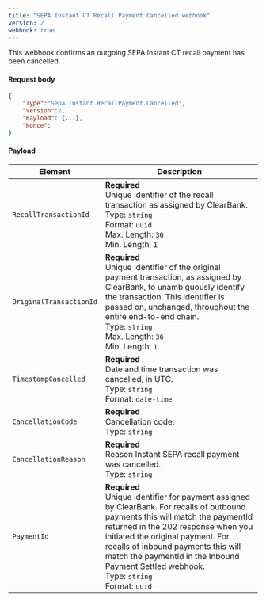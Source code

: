 ```yaml
---
title: "SEPA Instant CT Recall Payment Cancelled webhook"
version: 2
webhook: true
---
```


This webhook confirms an outgoing SEPA Instant CT recall payment has been cancelled.

#### Request body

```json
{
    "Type":"Sepa.Instant.RecallPayment.Cancelled",
    "Version":2,
    "Payload": {...},
    "Nonce":
}
```

#### Payload
| Element                 | Description                                                                                                                                                                                                                                                                                                                                              |
| ----------------------- | -------------------------------------------------------------------------------------------------------------------------------------------------------------------------------------------------------------------------------------------------------------------------------------------------------------------------------------------------------- |
| `RecallTransactionId`   | **Required**<br />Unique identifier of the recall transaction as assigned by ClearBank.<br/>Type: `string`<br/>Format: `uuid`<br/>Max. Length: `36`<br/>Min. Length: `1`                                                                                                                                                                                 |
| `OriginalTransactionId` | **Required**<br />Unique identifier of the original payment transaction, as assigned by ClearBank, to unambiguously identify the transaction. This identifier is passed on, unchanged, throughout the entire end-to-end chain.<br/>Type: `string`<br/>Max. Length: `36`<br/>Min. Length: `1`                                                             |
| `TimestampCancelled`    | **Required**<br />Date and time transaction was cancelled, in UTC.<br/>Type: `string`<br/>Format: `date-time`                                                                                                                                                                                                                                            |
| `CancellationCode`      | **Required**<br />Cancellation code.<br/>Type: `string`                                                                                                                                                                                                                                                                                                  |
| `CancellationReason`    | **Required**<br />Reason Instant SEPA recall payment was cancelled.<br/>Type: `string`                                                                                                                                                                                                                                                                   |
| `PaymentId`             | **Required**<br />Unique identifier for payment assigned by ClearBank. For recalls of outbound payments this will match the paymentId returned in the 202 response when you initiated the original payment. For recalls of inbound payments this will match the paymentId in the Inbound Payment Settled webhook.<br/>Type: `string` <br/>Format: `uuid` |